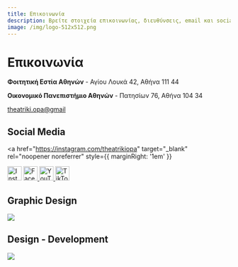 ```yaml
---
title: Επικοινωνία
description: Βρείτε στοιχεία επικοινωνίας, διευθύνσεις, email και social media της Θεατρικής Ομάδας ΟΠΑ.
image: /img/logo-512x512.png
---
```



# Επικοινωνία
<GoogleMapEmbed src="https://google.com/maps/embed?pb=!1m18!1m12!1m3!1d3143.4570267784557!2d23.732514175746417!3d38.01312357192628!2m3!1f0!2f0!3f0!3m2!1i1024!2i768!4f13.1!3m3!1m2!1s0x14a1a2ea1462c931%3A0x921580483f9d225a!2zzqbOv865z4TOt8-EzrnOus6uIM6Vz4PPhM6vzrEgzpHOuM63zr3Pjs69!5e0!3m2!1sel!2sgr!4v1710539553502!5m2!1sel!2sgr"/>

**Φοιτητική Εστία Αθηνών** - Αγίου Λουκά 42, Αθήνα 111 44

<GoogleMapEmbed src="https://google.com/maps/embed?pb=!1m18!1m12!1m3!1d3144.274101688337!2d23.729528675735157!3d37.994066571930986!2m3!1f0!2f0!3f0!3m2!1i1024!2i768!4f13.1!3m3!1m2!1s0x14a1a2ccc0f74c4d%3A0x98bfad208765bc87!2zzp_Ouc66zr_Ovc6_zrzOuc66z4wgzqDOsc69zrXPgM65z4PPhM6uzrzOuc6_IM6RzrjOt869z47OvQ!5e0!3m2!1sel!2sgr!4v1710541522134!5m2!1sel!2sgr"/>

**Οικονομικό Πανεπιστήμιο Αθηνών** - Πατησίων 76, Αθήνα 104 34

[theatriki.opa@gmail](mailto:theatriki.opa@gmail.com)

## Social Media
<a
  href="https://instagram.com/theatrikiopa"
  target="_blank"
  rel="noopener noreferrer"
  style={{ marginRight: '1em' }}
>
  <img src="/img/instagram.svg" alt="Instagram" width="32" height="32" />
</a>
<a
  href="https://facebook.com/theatrikiopa"
  target="_blank"
  rel="noopener noreferrer"
  style={{ marginRight: '1em' }}
>
  <img src="/img/facebook.svg" alt="Facebook" width="32" height="32" />
</a>
<a
  href="https://youtube.com/@theatrikiopa"
  target="_blank"
  rel="noopener noreferrer"
  style={{ marginRight: '1em' }}
>
  <img src="/img/youtube.svg" alt="YouTube" width="32" height="32" />
</a>
<a
  href="https://tiktok.com/@theatrikiopa"
  target="_blank"
  rel="noopener noreferrer"
>
  <img src="/img/tiktok.svg" alt="TikTok" width="32" height="32" />
</a>

## Graphic Design
[![](https://img.shields.io/badge/dimitriscarasaridis@gmail-D14836?style=for-the-badge&logo=gmail&logoColor=white)](mailto:dimitriscarasaridis@gmail.com)

## Design - Development
[![](https://img.shields.io/badge/paraskevasleivadaros.github.io-0078D4?style=for-the-badge&logo=googlechrome&logoColor=white)](https://paraskevasleivadaros.github.io) 
